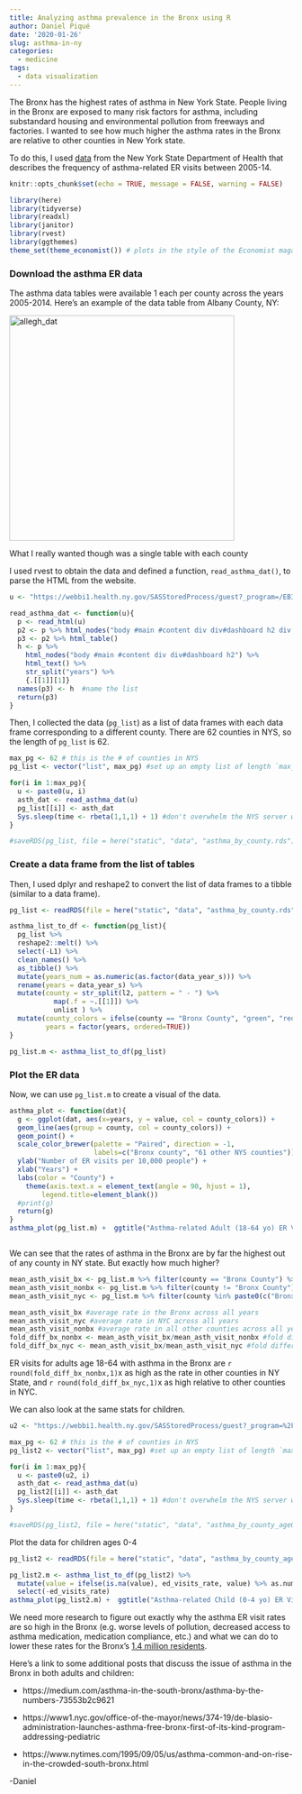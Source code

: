 ```yaml
---
title: Analyzing asthma prevalence in the Bronx using R
author: Daniel Piqué
date: '2020-01-26'
slug: asthma-in-ny
categories:
  - medicine
tags:
  - data visualization
---
```


The Bronx has the highest rates of asthma in New York State. People living in the Bronx are exposed to many risk factors for asthma, including substandard housing and environmental pollution from freeways and factories. I wanted to see how much higher the asthma rates in the Bronx are relative to other counties in New York state.

To do this, I used <a href="https://webbi1.health.ny.gov/SASStoredProcess/guest?_program=/EBI/PHIG/apps/asthma_dashboard/ad_dashboard" target="_blank">data</a> from the New York State Department of Health that describes the frequency of asthma-related ER visits between 2005-14.

```r
knitr::opts_chunk$set(echo = TRUE, message = FALSE, warning = FALSE)
```



```r
library(here)
library(tidyverse)
library(readxl)
library(janitor)
library(rvest)
library(ggthemes)
theme_set(theme_economist()) # plots in the style of the Economist magazine
```


### Download the asthma ER data

The asthma data tables were available 1 each per county across the years 2005-2014. Here's an example of the data table from Albany County, NY:


<img alt = 'allegh_dat' width='400' src='/img/allegh_dat.png'/>


What I really wanted though was a single table with each county


I used rvest to obtain the data and defined a function, `read_asthma_dat()`, to parse the HTML from the website.

```r

u <- "https://webbi1.health.ny.gov/SASStoredProcess/guest?_program=/EBI/PHIG/apps/asthma_dashboard/ad_dashboard&p=ctr&ind_id=ad8%20&cos="

read_asthma_dat <- function(u){
  p <- read_html(u)
  p2 <- p %>% html_nodes("body #main #content div div#dashboard h2 div.branch div div table.data_table")
  p3 <- p2 %>% html_table()  
  h <- p %>% 
    html_nodes("body #main #content div div#dashboard h2") %>% 
    html_text() %>% 
    str_split("years") %>% 
    {.[[1]][1]}
  names(p3) <- h  #name the list
  return(p3)
}

```

Then, I collected the data (`pg_list`) as a list of data frames with each data frame corresponding to a different county. There are 62 counties in NYS, so the length of `pg_list` is 62.

```r
max_pg <- 62 # this is the # of counties in NYS
pg_list <- vector("list", max_pg) #set up an empty list of length `max_pg`

for(i in 1:max_pg){
  u <- paste0(u, i)
  asth_dat <- read_asthma_dat(u)
  pg_list[[i]] <- asth_dat
  Sys.sleep(time <- rbeta(1,1,1) + 1) #don't overwhelm the NYS server with requests
}

#saveRDS(pg_list, file = here("static", "data", "asthma_by_county.rds"))

```

### Create a data frame from the list of tables

Then, I used dplyr and reshape2 to convert the list of data frames to a tibble (similar to a data frame).

```r
pg_list <- readRDS(file = here("static", "data", "asthma_by_county.rds"))

asthma_list_to_df <- function(pg_list){
  pg_list %>% 
  reshape2::melt() %>% 
  select(-L1) %>% 
  clean_names() %>%
  as_tibble() %>% 
  mutate(years_num = as.numeric(as.factor(data_year_s))) %>%
  rename(years = data_year_s) %>%
  mutate(county = str_split(l2, pattern = " - ") %>% 
           map(.f = ~.[[1]]) %>% 
           unlist ) %>%
  mutate(county_colors = ifelse(county == "Bronx County", "green", "red"),
         years = factor(years, ordered=TRUE))          
}

pg_list.m <- asthma_list_to_df(pg_list)        

```

### Plot the ER data

Now, we can use `pg_list.m` to create a visual of the data.

```r

asthma_plot <- function(dat){
  g <- ggplot(dat, aes(x=years, y = value, col = county_colors)) + 
  geom_line(aes(group = county, col = county_colors)) +
  geom_point() +
  scale_color_brewer(palette = "Paired", direction = -1, 
                     labels=c("Bronx county", "61 other NYS counties")) +
  ylab("Number of ER visits per 10,000 people") +
  xlab("Years") + 
  labs(color = "County") +
    theme(axis.text.x = element_text(angle = 90, hjust = 1),
        legend.title=element_blank())
  #print(g)
  return(g)
}
asthma_plot(pg_list.m) +  ggtitle("Asthma-related Adult (18-64 yo) ER Visits in New York State") 



```

We can see that the rates of asthma in the Bronx are by far the highest out of any county in NY state. But exactly how much higher?

```r
mean_asth_visit_bx <- pg_list.m %>% filter(county == "Bronx County") %>% summarise(mean(value))
mean_asth_visit_nonbx <- pg_list.m %>% filter(county != "Bronx County") %>% summarise(mean(value))
mean_asth_visit_nyc <- pg_list.m %>% filter(county %in% paste0(c("Bronx", "Queens", "New York", "Kings"), " County")) %>% summarise(mean(value))

mean_asth_visit_bx #average rate in the Bronx across all years
mean_asth_visit_nyc #average rate in NYC across all years
mean_asth_visit_nonbx #average rate in all other counties across all years
fold_diff_bx_nonbx <- mean_asth_visit_bx/mean_asth_visit_nonbx #fold difference
fold_diff_bx_nyc <- mean_asth_visit_bx/mean_asth_visit_nyc #fold difference

```

ER visits for adults age 18-64 with asthma in the Bronx are `r round(fold_diff_bx_nonbx,1)`x as high as the rate in other counties in NY State, and `r round(fold_diff_bx_nyc,1)`x as high relative to other counties in NYC.

We can also look at the same stats for children.

```r
u2 <- "https://webbi1.health.ny.gov/SASStoredProcess/guest?_program=%2FEBI%2FPHIG%2Fapps%2Fasthma_dashboard%2Fad_dashboard&p=ctr&ind_id=ad1&cos="

max_pg <- 62 # this is the # of counties in NYS
pg_list2 <- vector("list", max_pg) #set up an empty list of length `max_pg`

for(i in 1:max_pg){
  u <- paste0(u2, i)
  asth_dat <- read_asthma_dat(u)
  pg_list2[[i]] <- asth_dat
  Sys.sleep(time <- rbeta(1,1,1) + 1) #don't overwhelm the NYS server with requests
}

#saveRDS(pg_list2, file = here("static", "data", "asthma_by_county_age0_4.rds"))


```

Plot the data for children ages 0-4

```r
pg_list2 <- readRDS(file = here("static", "data", "asthma_by_county_age0_4.rds"))

pg_list2.m <- asthma_list_to_df(pg_list2) %>% 
  mutate(value = ifelse(is.na(value), ed_visits_rate, value) %>% as.numeric) %>%
  select(-ed_visits_rate)
asthma_plot(pg_list2.m) +  ggtitle("Asthma-related Child (0-4 yo) ER Visits in New York State") 
```



We need more research to figure out exactly why the asthma ER visit rates are so high in the Bronx (e.g. worse levels of pollution, decreased access to asthma medication, medication compliance, etc.) and what we can do to lower these rates for the Bronx's [1.4 million residents](https://datausa.io/profile/geo/bronx-county-ny).

Here's a link to some additional posts that discuss the issue of asthma in the Bronx in both adults and children:

- https://medium.com/asthma-in-the-south-bronx/asthma-by-the-numbers-73553b2c9621

- https://www1.nyc.gov/office-of-the-mayor/news/374-19/de-blasio-administration-launches-asthma-free-bronx-first-of-its-kind-program-addressing-pediatric

- https://www.nytimes.com/1995/09/05/us/asthma-common-and-on-rise-in-the-crowded-south-bronx.html

-Daniel
